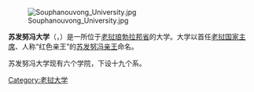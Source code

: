 [[File:Souphanouvong_University.jpg|thumb]]

'''苏发努冯大学'''（{{lang-lo|ມະຫາວິທະຍາໄລສຸພານຸວົງ}}，{{lang-en|Souphanouvong University}}）是一所位于[[老挝|老挝]][[琅勃拉邦省|琅勃拉邦省]]的大学。大学以首任[[老挝国家主席|老挝国家主席]]、人称“红色亲王”的[[苏发努冯亲王|苏发努冯亲王]]命名。

苏发努冯大学现有六个学院，下设十九个系。
{{大学小作品}}
{{老挝小作品}}

[[Category:老挝大学|Category:老挝大学]]